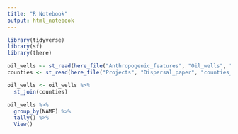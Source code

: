 ```yaml
---
title: "R Notebook"
output: html_notebook
---
```



```r
library(tidyverse)
library(sf)
library(there)
```

```r
oil_wells <- st_read(here_file("Anthropogenic_features", "Oil_wells", "wells_all_5070.shp"))
counties <- st_read(here_file("Projects", "Dispersal_paper", "counties_5070.shp"))
```


```r
oil_wells <- oil_wells %>% 
  st_join(counties)

oil_wells %>% 
  group_by(NAME) %>% 
  tally() %>% 
  View()
```

